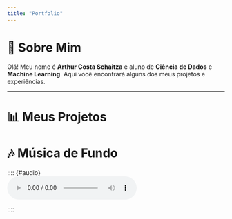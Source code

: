 ```yaml
---
title: "Portfolio"
---
```


# 🚀 Sobre Mim

Olá! Meu nome é **Arthur Costa Schaitza** e aluno de **Ciência de Dados** e **Machine Learning**. Aqui você encontrará alguns dos meus projetos e experiências.

------------------------------------------------------------------------

# 📊 Meus Projetos

# 🎶 Música de Fundo

:::: {#audio}
<div>

<audio controls>

<source src="Saveiro pega no BREU.mp3" type="audio/mpeg">

Seu navegador não suporta áudio. </audio>

:::

</div>
::::

